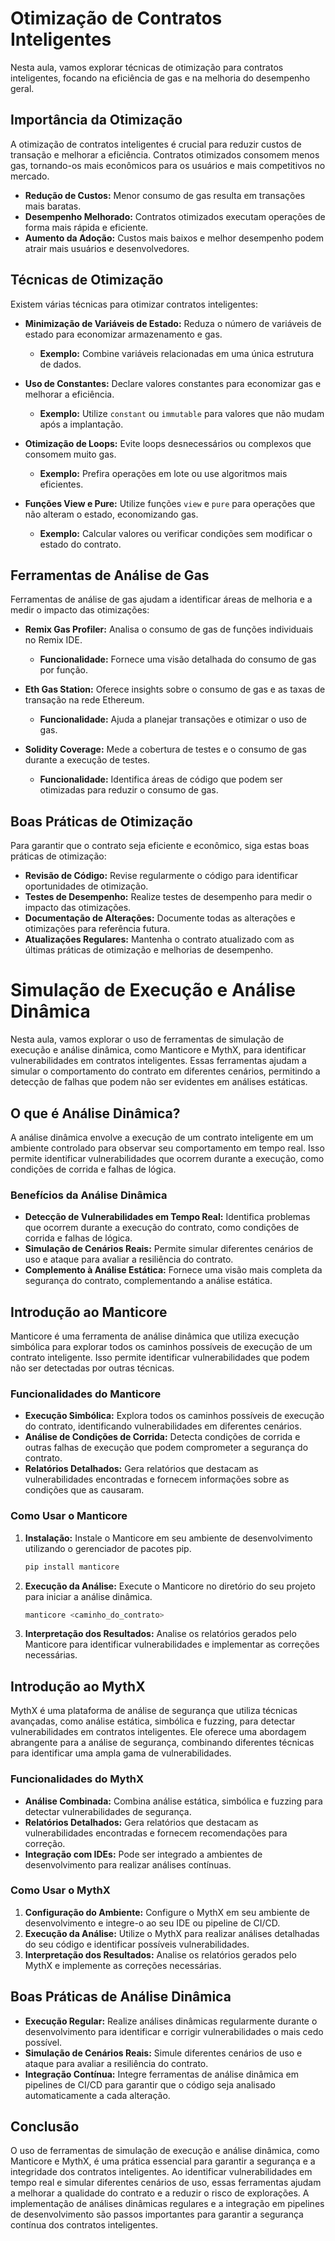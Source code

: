 # Otimização de Contratos Inteligentes

Nesta aula, vamos explorar técnicas de otimização para contratos inteligentes, focando na eficiência de gas e na melhoria do desempenho geral.

## Importância da Otimização

A otimização de contratos inteligentes é crucial para reduzir custos de transação e melhorar a eficiência. Contratos otimizados consomem menos gas, tornando-os mais econômicos para os usuários e mais competitivos no mercado.

- **Redução de Custos:** Menor consumo de gas resulta em transações mais baratas.
- **Desempenho Melhorado:** Contratos otimizados executam operações de forma mais rápida e eficiente.
- **Aumento da Adoção:** Custos mais baixos e melhor desempenho podem atrair mais usuários e desenvolvedores.

## Técnicas de Otimização

Existem várias técnicas para otimizar contratos inteligentes:

- **Minimização de Variáveis de Estado:** Reduza o número de variáveis de estado para economizar armazenamento e gas.

  - **Exemplo:** Combine variáveis relacionadas em uma única estrutura de dados.

- **Uso de Constantes:** Declare valores constantes para economizar gas e melhorar a eficiência.

  - **Exemplo:** Utilize `constant` ou `immutable` para valores que não mudam após a implantação.

- **Otimização de Loops:** Evite loops desnecessários ou complexos que consomem muito gas.

  - **Exemplo:** Prefira operações em lote ou use algoritmos mais eficientes.

- **Funções View e Pure:** Utilize funções `view` e `pure` para operações que não alteram o estado, economizando gas.
  - **Exemplo:** Calcular valores ou verificar condições sem modificar o estado do contrato.

## Ferramentas de Análise de Gas

Ferramentas de análise de gas ajudam a identificar áreas de melhoria e a medir o impacto das otimizações:

- **Remix Gas Profiler:** Analisa o consumo de gas de funções individuais no Remix IDE.

  - **Funcionalidade:** Fornece uma visão detalhada do consumo de gas por função.

- **Eth Gas Station:** Oferece insights sobre o consumo de gas e as taxas de transação na rede Ethereum.

  - **Funcionalidade:** Ajuda a planejar transações e otimizar o uso de gas.

- **Solidity Coverage:** Mede a cobertura de testes e o consumo de gas durante a execução de testes.
  - **Funcionalidade:** Identifica áreas de código que podem ser otimizadas para reduzir o consumo de gas.

## Boas Práticas de Otimização

Para garantir que o contrato seja eficiente e econômico, siga estas boas práticas de otimização:

- **Revisão de Código:** Revise regularmente o código para identificar oportunidades de otimização.
- **Testes de Desempenho:** Realize testes de desempenho para medir o impacto das otimizações.
- **Documentação de Alterações:** Documente todas as alterações e otimizações para referência futura.
- **Atualizações Regulares:** Mantenha o contrato atualizado com as últimas práticas de otimização e melhorias de desempenho.

# Simulação de Execução e Análise Dinâmica

Nesta aula, vamos explorar o uso de ferramentas de simulação de execução e análise dinâmica, como Manticore e MythX, para identificar vulnerabilidades em contratos inteligentes. Essas ferramentas ajudam a simular o comportamento do contrato em diferentes cenários, permitindo a detecção de falhas que podem não ser evidentes em análises estáticas.

## O que é Análise Dinâmica?

A análise dinâmica envolve a execução de um contrato inteligente em um ambiente controlado para observar seu comportamento em tempo real. Isso permite identificar vulnerabilidades que ocorrem durante a execução, como condições de corrida e falhas de lógica.

### Benefícios da Análise Dinâmica

- **Detecção de Vulnerabilidades em Tempo Real:** Identifica problemas que ocorrem durante a execução do contrato, como condições de corrida e falhas de lógica.
- **Simulação de Cenários Reais:** Permite simular diferentes cenários de uso e ataque para avaliar a resiliência do contrato.
- **Complemento à Análise Estática:** Fornece uma visão mais completa da segurança do contrato, complementando a análise estática.

## Introdução ao Manticore

Manticore é uma ferramenta de análise dinâmica que utiliza execução simbólica para explorar todos os caminhos possíveis de execução de um contrato inteligente. Isso permite identificar vulnerabilidades que podem não ser detectadas por outras técnicas.

### Funcionalidades do Manticore

- **Execução Simbólica:** Explora todos os caminhos possíveis de execução do contrato, identificando vulnerabilidades em diferentes cenários.
- **Análise de Condições de Corrida:** Detecta condições de corrida e outras falhas de execução que podem comprometer a segurança do contrato.
- **Relatórios Detalhados:** Gera relatórios que destacam as vulnerabilidades encontradas e fornecem informações sobre as condições que as causaram.

### Como Usar o Manticore

1. **Instalação:** Instale o Manticore em seu ambiente de desenvolvimento utilizando o gerenciador de pacotes pip.

   ```bash
   pip install manticore
   ```

2. **Execução da Análise:** Execute o Manticore no diretório do seu projeto para iniciar a análise dinâmica.

   ```bash
   manticore <caminho_do_contrato>
   ```

3. **Interpretação dos Resultados:** Analise os relatórios gerados pelo Manticore para identificar vulnerabilidades e implementar as correções necessárias.

## Introdução ao MythX

MythX é uma plataforma de análise de segurança que utiliza técnicas avançadas, como análise estática, simbólica e fuzzing, para detectar vulnerabilidades em contratos inteligentes. Ele oferece uma abordagem abrangente para a análise de segurança, combinando diferentes técnicas para identificar uma ampla gama de vulnerabilidades.

### Funcionalidades do MythX

- **Análise Combinada:** Combina análise estática, simbólica e fuzzing para detectar vulnerabilidades de segurança.
- **Relatórios Detalhados:** Gera relatórios que destacam as vulnerabilidades encontradas e fornecem recomendações para correção.
- **Integração com IDEs:** Pode ser integrado a ambientes de desenvolvimento para realizar análises contínuas.

### Como Usar o MythX

1. **Configuração do Ambiente:** Configure o MythX em seu ambiente de desenvolvimento e integre-o ao seu IDE ou pipeline de CI/CD.
2. **Execução da Análise:** Utilize o MythX para realizar análises detalhadas do seu código e identificar possíveis vulnerabilidades.
3. **Interpretação dos Resultados:** Analise os relatórios gerados pelo MythX e implemente as correções necessárias.

## Boas Práticas de Análise Dinâmica

- **Execução Regular:** Realize análises dinâmicas regularmente durante o desenvolvimento para identificar e corrigir vulnerabilidades o mais cedo possível.
- **Simulação de Cenários Reais:** Simule diferentes cenários de uso e ataque para avaliar a resiliência do contrato.
- **Integração Contínua:** Integre ferramentas de análise dinâmica em pipelines de CI/CD para garantir que o código seja analisado automaticamente a cada alteração.

## Conclusão

O uso de ferramentas de simulação de execução e análise dinâmica, como Manticore e MythX, é uma prática essencial para garantir a segurança e a integridade dos contratos inteligentes. Ao identificar vulnerabilidades em tempo real e simular diferentes cenários de uso, essas ferramentas ajudam a melhorar a qualidade do contrato e a reduzir o risco de explorações. A implementação de análises dinâmicas regulares e a integração em pipelines de desenvolvimento são passos importantes para garantir a segurança contínua dos contratos inteligentes.
